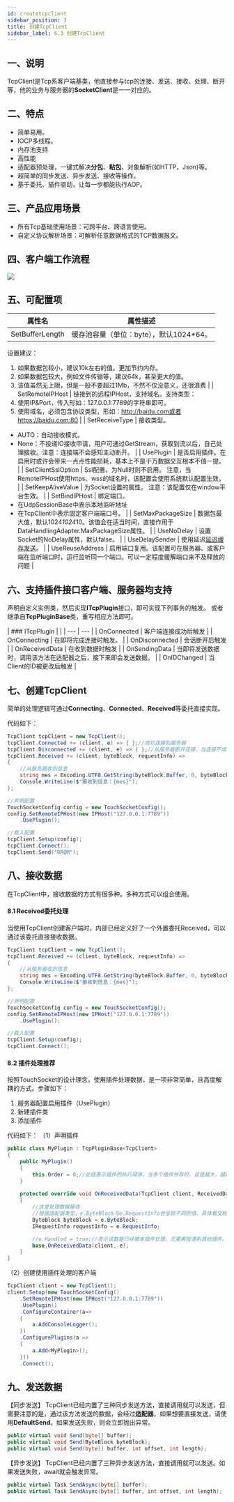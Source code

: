 ```yaml
---
id: createtcpclient
sidebar_position: 3
title: 创建TcpClient
sidebar_label: 6.3 创建TcpClient
---
```


## 一、说明
TcpClient是Tcp系客户端基类，他直接参与tcp的连接、发送、接收、处理、断开等，他的业务与服务器的**SocketClient**是一一对应的。

## 二、特点

- 简单易用。
- IOCP多线程。
- 内存池支持
- 高性能
- 适配器预处理，一键式解决**分包**、**粘包**、对象解析(如HTTP，Json)等。
- 超简单的同步发送、异步发送、接收等操作。
- 基于委托、插件驱动，让每一步都能执行AOP。

## 三、产品应用场景

- 所有Tcp基础使用场景：可跨平台、跨语言使用。
- 自定义协议解析场景：可解析任意数据格式的TCP数据报文。

## 四、客户端工作流程
![](https://cdn.nlark.com/yuque/0/2022/jpeg/25438888/1644495854071-a320a8b5-85ba-4563-a2fa-5bd573af850c.jpeg)


## 五、可配置项
| **属性名** | **属性描述** |
| --- | --- |
| SetBufferLength | 缓存池容量（单位：byte），默认1024*64。
设置建议：
1. 如果数据包较小，建议10k左右的值。更加节约内存。
2. 如果数据包较大，例如文件传输等，建议64k，甚至更大的值。
3. 该值虽然无上限，但是一般不要超过1Mb，不然不仅没意义，还很浪费
 |
| SetRemoteIPHost | 链接到的远程IPHost，支持域名。支持类型：
1. 使用IP&Port，传入形如：127.0.0.1:7789的字符串即可。
2. 使用域名，必须包含协议类型，形如：http://baidu.com或者https://baidu.com:80
 |
| SetReceiveType | 接收类型。
- AUTO：自动接收模式。
- None：不投递IO接收申请，用户可通过GetStream，获取到流以后，自己处理接收。注意：连接端不会感知主动断开。
 |
| UsePlugin | 是否启用插件。在启用时或许会带来一点点性能损耗，基本上不是千万数据交互根本不值一提。 |
| SetClientSslOption | Ssl配置，为Null时则不启用。
注意，当RemoteIPHost使用https、wss的域名时，该配置会使用系统默认配置生效。 |
| SetKeepAliveValue | 为Socket设置的属性。
注意：该配置仅在window平台生效。 |
| SetBindIPHost | 绑定端口。
- 在UdpSessionBase中表示本地监听地址
- 在TcpClient中表示固定客户端端口号。
 |
| SetMaxPackageSize | 数据包最大值，默认1024*1024*10。该值会在适当时间，直接作用于DataHandlingAdapter.MaxPackageSize属性。 |
| UseNoDelay | 设置Socket的NoDelay属性，默认false。 |
| UseDelaySender | 使用延迟[延迟缓存发送](https://www.yuque.com/rrqm/touchsocket/1f21a56ee75f896a5b5b38b37b071881#RL0kx)。 |
| UseReuseAddress | 启用端口复用。该配置可在服务器、或客户端在监听端口时，运行监听同一个端口。可以一定程度缓解端口来不及释放的问题 |

## 六、支持插件接口客户端、服务器均支持
声明自定义实例类，然后实现**ITcpPlugin**接口，即可实现下列事务的触发。
或者继承自**TcpPluginBase**类，重写相应方法即可。

| ###  ITcpPlugin
 |  |
| --- | --- |
| OnConnected | 客户端连接成功后触发 |
| OnConnecting | 在即将完成连接时触发。 |
| OnDisconnected | 会话断开后触发 |
| OnReceivedData | 在收到数据时触发 |
| OnSendingData | 当即将发送数据时，调用该方法在适配器之后，接下来即会发送数据。 |
| OnIDChanged | 当Client的ID被更改后触发 |

## 七、创建TcpClient
简单的处理逻辑可通过**Connecting**、**Connected**、**Received**等委托直接实现。

代码如下：
```csharp
TcpClient tcpClient = new TcpClient();
tcpClient.Connected += (client, e) => { };//成功连接到服务器
tcpClient.Disconnected += (client, e) => { };//从服务器断开连接，当连接不成功时不会触发。
tcpClient.Received += (client, byteBlock, requestInfo) =>
{
    //从服务器收到信息
    string mes = Encoding.UTF8.GetString(byteBlock.Buffer, 0, byteBlock.Len);
    Console.WriteLine($"接收到信息：{mes}");
};

//声明配置
TouchSocketConfig config = new TouchSocketConfig();
config.SetRemoteIPHost(new IPHost("127.0.0.1:7789"))
    .UsePlugin();

//载入配置
tcpClient.Setup(config);
tcpClient.Connect();
tcpClient.Send("RRQM");
```

## 八、接收数据
在TcpClient中，接收数据的方式有很多种。多种方式可以组合使用。

#### 8.1 Received委托处理
当使用TcpClient创建客户端时，内部已经定义好了一个外置委托Received，可以通过该委托直接接收数据。
```csharp
TcpClient tcpClient = new TcpClient();
tcpClient.Received += (client, byteBlock, requestInfo) =>
{
    //从服务器收到信息
    string mes = Encoding.UTF8.GetString(byteBlock.Buffer, 0, byteBlock.Len);
    Console.WriteLine($"接收到信息：{mes}");
};

//声明配置
TouchSocketConfig config = new TouchSocketConfig();
config.SetRemoteIPHost(new IPHost("127.0.0.1:7789"))
    .UsePlugin();

//载入配置
tcpClient.Setup(config);
tcpClient.Connect();
```

#### 8.2 插件处理推荐
按照TouchSocket的设计理念，使用插件处理数据，是一项非常简单，且高度解耦的方式。步骤如下：

1. 服务器配置启用插件（UsePlugin）
2. 新建插件类
3. 添加插件

代码如下：
（1）声明插件
```csharp
public class MyPlugin : TcpPluginBase<TcpClient>
{
    public MyPlugin()
    {
        this.Order = 0;//此值表示插件的执行顺序，当多个插件并存时，该值越大，越在前执行。
    }
   
    protected override void OnReceivedData(TcpClient client, ReceivedDataEventArgs e)
    {
        //这里处理数据接收
        //根据适配器类型，e.ByteBlock与e.RequestInfo会呈现不同的值，具体看文档=》适配器部分。
        ByteBlock byteBlock = e.ByteBlock;
        IRequestInfo requestInfo = e.RequestInfo;

        //e.Handled = true;//表示该数据已经被本插件处理，无需再投递到其他插件。
        base.OnReceivedData(client, e);
    }
}
```
（2）创建使用插件处理的客户端
```csharp
TcpClient client = new TcpClient();
client.Setup(new TouchSocketConfig()
    .SetRemoteIPHost(new IPHost("127.0.0.1:7789"))
    .UsePlugin()
    .ConfigureContainer(a=>
    {
        a.AddConsoleLogger();
    })
    .ConfigurePlugins(a => 
    {
        a.Add<MyPlugin>();
    }))
    .Connect();
```

## 九、发送数据
【同步发送】
TcpClient已经内置了三种同步发送方法，直接调用就可以发送，但需要注意的是，通过该方法发送的数据，会经过**适配器**，如果想要直接发送，请使用**DefaultSend**。如果发送失败，则会立即抛出异常。
```csharp
public virtual void Send(byte[] buffer);
public virtual void Send(ByteBlock byteBlock);
public virtual void Send(byte[] buffer, int offset, int length);
```

【异步发送】
TcpClient已经内置了三种异步发送方法，直接调用就可以发送。如果发送失败，await就会触发异常。
```csharp
public virtual Task SendAsync(byte[] buffer);
public virtual Task SendAsync(byte[] buffer, int offset, int length);
```

